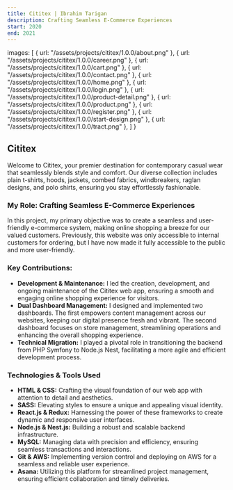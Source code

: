 ```yaml
---
title: Cititex | Ibrahim Tarigan
description: Crafting Seamless E-Commerce Experiences
start: 2020
end: 2021
---
```



  images: [
    { url: "/assets/projects/cititex/1.0.0/about.png" },
    { url: "/assets/projects/cititex/1.0.0/career.png" },
    { url: "/assets/projects/cititex/1.0.0/cart.png" },
    { url: "/assets/projects/cititex/1.0.0/contact.png" },
    { url: "/assets/projects/cititex/1.0.0/home.png" },
    { url: "/assets/projects/cititex/1.0.0/login.png" },
    { url: "/assets/projects/cititex/1.0.0/product-detail.png" },
    { url: "/assets/projects/cititex/1.0.0/product.png" },
    { url: "/assets/projects/cititex/1.0.0/register.png" },
    { url: "/assets/projects/cititex/1.0.0/start-design.png" },
    { url: "/assets/projects/cititex/1.0.0/tract.png" },
  ]
}

<ProjectSliderImages images={assets.images}/>

## Cititex

Welcome to Cititex, your premier destination for contemporary casual wear that seamlessly blends style and comfort. Our diverse collection includes plain t-shirts, hoods, jackets, combed fabrics, windbreakers, raglan designs, and polo shirts, ensuring you stay effortlessly fashionable.

### My Role: Crafting Seamless E-Commerce Experiences

In this project, my primary objective was to create a seamless and user-friendly e-commerce system, making online shopping a breeze for our valued customers. Previously, this website was only accessible to internal customers for ordering, but I have now made it fully accessible to the public and more user-friendly.

### Key Contributions:

- **Development & Maintenance:** I led the creation, development, and ongoing maintenance of the Cititex web app, ensuring a smooth and engaging online shopping experience for visitors.
- **Dual Dashboard Management:** I designed and implemented two dashboards. The first empowers content management across our websites, keeping our digital presence fresh and vibrant. The second dashboard focuses on store management, streamlining operations and enhancing the overall shopping experience.
- **Technical Migration:** I played a pivotal role in transitioning the backend from PHP Symfony to Node.js Nest, facilitating a more agile and efficient development process.

### Technologies & Tools Used

- **HTML & CSS:** Crafting the visual foundation of our web app with attention to detail and aesthetics.
- **SASS:** Elevating styles to ensure a unique and appealing visual identity.
- **React.js & Redux:** Harnessing the power of these frameworks to create dynamic and responsive user interfaces.
- **Node.js & Nest.js:** Building a robust and scalable backend infrastructure.
- **MySQL:** Managing data with precision and efficiency, ensuring seamless transactions and interactions.
- **Git & AWS:** Implementing version control and deploying on AWS for a seamless and reliable user experience.
- **Asana:** Utilizing this platform for streamlined project management, ensuring efficient collaboration and timely deliveries.
